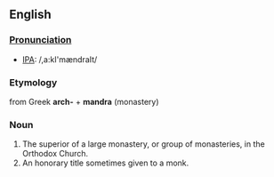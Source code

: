 ==English==
===[[Pronunciation]]===
*[[w:International Phonetic Alphabet|IPA]]: /,a:kI'mændraIt/
===Etymology===
from Greek '''arch-''' + '''mandra''' (monastery)
===Noun===
#The superior of a large monastery, or group of monasteries, in the Orthodox Church.
#An honorary title sometimes given to a monk.